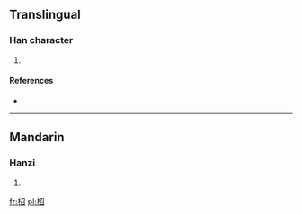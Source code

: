 ==Translingual==

===Han character===
{{Han char|rn=75|rad=木|as=05|sn=9|four=|canj=木尸竹口 (DSHR)}}

# {{defn|Han|sort=木05}}

====References====
* {{Han ref|kx=0519.070|dkj=14624|dj=0907.050|hdz=21191.010|uh=67D6|ud=26582}}

----

==Mandarin==

===Hanzi===
{{cmn-hanzi|pin=[[zhāo]] ([[zhao1]])|wg=chao<sup>1</sup>}}

# {{defn|Mandarin|sort=木05}}

[[fr:柖]]
[[pl:柖]]